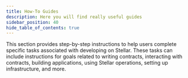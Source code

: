 ```yaml
---
title: How-To Guides
description: Here you will find really useful guides
sidebar_position: 40
hide_table_of_contents: true
---
```


This section provides step-by-step instructions to help users complete specific tasks associated with developing on Stellar. These tasks can include instructions for goals related to writing contracts, interacting with contracts, building applications, using Stellar operations, setting up infrastructure, and more.
